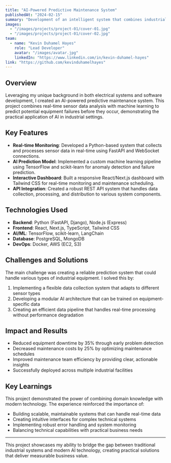 ```yaml
---
title: "AI-Powered Predictive Maintenance System"
publishedAt: "2024-02-15"
summary: "Development of an intelligent system that combines industrial expertise with AI to predict equipment maintenance needs, significantly reducing downtime and maintenance costs."
images:
  - "/images/projects/project-01/cover-01.jpg"
  - "/images/projects/project-01/cover-02.jpg"
team:
  - name: "Kevin Duhamel Hayes"
    role: "Lead Developer"
    avatar: "/images/avatar.jpg"
    linkedIn: "https://www.linkedin.com/in/kevin-duhamel-hayes"
link: "https://github.com/kevinduhamelhayes"
---
```


## Overview

Leveraging my unique background in both electrical systems and software development, I created an AI-powered predictive maintenance system. This project combines real-time sensor data analysis with machine learning to predict potential equipment failures before they occur, demonstrating the practical application of AI in industrial settings.

## Key Features

- **Real-time Monitoring**: Developed a Python-based system that collects and processes sensor data in real-time using FastAPI and WebSocket connections.
- **AI Prediction Model**: Implemented a custom machine learning pipeline using TensorFlow and scikit-learn for anomaly detection and failure prediction.
- **Interactive Dashboard**: Built a responsive React/Next.js dashboard with Tailwind CSS for real-time monitoring and maintenance scheduling.
- **API Integration**: Created a robust REST API system that handles data collection, processing, and distribution to various system components.

## Technologies Used

- **Backend**: Python (FastAPI, Django), Node.js (Express)
- **Frontend**: React, Next.js, TypeScript, Tailwind CSS
- **AI/ML**: TensorFlow, scikit-learn, LangChain
- **Database**: PostgreSQL, MongoDB
- **DevOps**: Docker, AWS (EC2, S3)

## Challenges and Solutions

The main challenge was creating a reliable prediction system that could handle various types of industrial equipment. I solved this by:

1. Implementing a flexible data collection system that adapts to different sensor types
2. Developing a modular AI architecture that can be trained on equipment-specific data
3. Creating an efficient data pipeline that handles real-time processing without performance degradation

## Impact and Results

- Reduced equipment downtime by 35% through early problem detection
- Decreased maintenance costs by 25% by optimizing maintenance schedules
- Improved maintenance team efficiency by providing clear, actionable insights
- Successfully deployed across multiple industrial facilities

## Key Learnings

This project demonstrated the power of combining domain knowledge with modern technology. The experience reinforced the importance of:

- Building scalable, maintainable systems that can handle real-time data
- Creating intuitive interfaces for complex technical systems
- Implementing robust error handling and system monitoring
- Balancing technical capabilities with practical business needs

---

This project showcases my ability to bridge the gap between traditional industrial systems and modern AI technology, creating practical solutions that deliver measurable business value. 